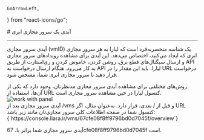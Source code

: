     GoArrowLeft,
} from "react-icons/go";


<Layout>
<Head>
<title>مستندات آیدی سرور مجازی - لیارا</title>
<meta property="og:title" content="مستندات خدمات رایانش ابری لیارا" />
<meta property="og:description" content="مستندات آشنایی با آیدی سرور مجازی ابری و نحوه مشاهده آن در لیارا"  />
<meta property="og:image" content="https://files.liara.ir/liara/logos/liara-poster.jpg" />
</Head>
# آیدی یک سرور مجازی ابری

<hr className="mb-2" />

آیدی سرور مجازی (vmID) یک شناسه منحصربه‌فرد است که لیارا به هر سرور مجازی ابری که ایجاد می‌کنید، اختصاص می‌دهد. این آیدی برای مشاهده رویدادهای سرور مجازی و ارسال سیگنال‌های قطع برق، روشن کردن، خاموش کردن و ری‌استارت از طریق API به کار می‌رود. هنگام ارسال درخواست به API لیارا، باید این مقدار را در URL درخواست قرار دهید تا سرور مجازی ابری شما، مشخص شود.


<Section id="how-to-see-vm-id" title="نحوه مشاهده آیدی سرور مجازی ابری" />
روش‌های مختلفی برای مشاهده آیدی سرور مجازی مدنظرتان، وجود دارد 
که یکی از آن‌ها، استفاده از URL کنسول لیارا در حین مشاهده سرور مجازی است.

<div className="h-4" />
<img src="https://files.liara.ir/liara/vps/see-vmid-in-console.png" alt="work with panel"/>
<div className="h-4" />
آیدی سرور مجازی بعد از <Important>/vms</Important> و قبل از <Important>/</Important> بعدی، قرار دارد.
به‌عنوان مثال، اگر URL کنسول شما در صفحه اطلاعات کلی سرور مجازی‌تان مانند زیر باشد:


<div className="h-2" />
<div dir='ltr'>
    <Highlight className="bash">
        {`https://console.liara.ir/vms/67cfe08f8ff9796bd0d7045f/overview`}
    </Highlight>
</div>
<div className="h-2" />

آیدی سرور مجازی شما برابر با، <Important>67cfe08f8ff9796bd0d7045f</Important> است.

</Layout>